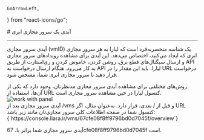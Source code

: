     GoArrowLeft,
} from "react-icons/go";


<Layout>
<Head>
<title>مستندات آیدی سرور مجازی - لیارا</title>
<meta property="og:title" content="مستندات خدمات رایانش ابری لیارا" />
<meta property="og:description" content="مستندات آشنایی با آیدی سرور مجازی ابری و نحوه مشاهده آن در لیارا"  />
<meta property="og:image" content="https://files.liara.ir/liara/logos/liara-poster.jpg" />
</Head>
# آیدی یک سرور مجازی ابری

<hr className="mb-2" />

آیدی سرور مجازی (vmID) یک شناسه منحصربه‌فرد است که لیارا به هر سرور مجازی ابری که ایجاد می‌کنید، اختصاص می‌دهد. این آیدی برای مشاهده رویدادهای سرور مجازی و ارسال سیگنال‌های قطع برق، روشن کردن، خاموش کردن و ری‌استارت از طریق API به کار می‌رود. هنگام ارسال درخواست به API لیارا، باید این مقدار را در URL درخواست قرار دهید تا سرور مجازی ابری شما، مشخص شود.


<Section id="how-to-see-vm-id" title="نحوه مشاهده آیدی سرور مجازی ابری" />
روش‌های مختلفی برای مشاهده آیدی سرور مجازی مدنظرتان، وجود دارد 
که یکی از آن‌ها، استفاده از URL کنسول لیارا در حین مشاهده سرور مجازی است.

<div className="h-4" />
<img src="https://files.liara.ir/liara/vps/see-vmid-in-console.png" alt="work with panel"/>
<div className="h-4" />
آیدی سرور مجازی بعد از <Important>/vms</Important> و قبل از <Important>/</Important> بعدی، قرار دارد.
به‌عنوان مثال، اگر URL کنسول شما در صفحه اطلاعات کلی سرور مجازی‌تان مانند زیر باشد:


<div className="h-2" />
<div dir='ltr'>
    <Highlight className="bash">
        {`https://console.liara.ir/vms/67cfe08f8ff9796bd0d7045f/overview`}
    </Highlight>
</div>
<div className="h-2" />

آیدی سرور مجازی شما برابر با، <Important>67cfe08f8ff9796bd0d7045f</Important> است.

</Layout>